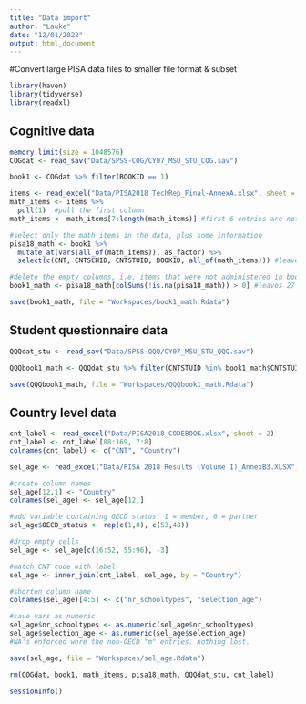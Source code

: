 ```yaml
---
title: "Data import"
author: "Lauke"
date: "12/01/2022"
output: html_document
---
```


#Convert large PISA data files to smaller file format & subset

```r
library(haven)
library(tidyverse)
library(readxl)
```

## Cognitive data
```r
memory.limit(size = 1048576)
COGdat <- read_sav("Data/SPSS-COG/CY07_MSU_STU_COG.sav")
```

```r
book1 <- COGdat %>% filter(BOOKID == 1)
```

```r
items <- read_excel("Data/PISA2018 TechRep_Final-AnnexA.xlsx", sheet = 3) #get the excel in R
math_items <- items %>%
  pull(1)  #pull the first column
math_items <- math_items[7:length(math_items)] #first 6 entries are not items, so exclude those
```

```r
#select only the math items in the data, plus some information
pisa18_math <- book1 %>%
  mutate_at(vars(all_of(math_items)), as_factor) %>%
  select(c(CNT, CNTSCHID, CNTSTUID, BOOKID, all_of(math_items))) #leaves 86 cols of which 82 items (checks out)

#delete the empty columns, i.e. items that were not administered in booklet 1
book1_math <- pisa18_math[colSums(!is.na(pisa18_math)) > 0] #leaves 27 cols of which 23 items
```

```r
save(book1_math, file = "Workspaces/book1_math.Rdata")
```

## Student questionnaire data
```r
QQQdat_stu <- read_sav("Data/SPSS-QQQ/CY07_MSU_STU_QQQ.sav")
```

```r
QQQbook1_math <- QQQdat_stu %>% filter(CNTSTUID %in% book1_math$CNTSTUID)
```

```r
save(QQQbook1_math, file = "Workspaces/QQQbook1_math.Rdata")
```

## Country level data

```r
cnt_label <- read_excel("Data/PISA2018_CODEBOOK.xlsx", sheet = 2)
cnt_label <- cnt_label[88:169, 7:8]
colnames(cnt_label) <- c("CNT", "Country")
```

```r
sel_age <- read_excel("Data/PISA 2018 Results (Volume I)_AnnexB3.XLSX", sheet = 11) #get the excel in R

#create column names
sel_age[12,1] <- "Country"
colnames(sel_age) <- sel_age[12,]

#add variable containing OECD status: 1 = member, 0 = partner
sel_age$OECD_status <- rep(c(1,0), c(53,48))

#drop empty cells
sel_age <- sel_age[c(16:52, 55:96), -3]

#match CNT code with label
sel_age <- inner_join(cnt_label, sel_age, by = "Country")

#shorten column name
colnames(sel_age)[4:5] <- c("nr_schooltypes", "selection_age")

#save vars as numeric
sel_age$nr_schooltypes <- as.numeric(sel_age$nr_schooltypes)  
sel_age$selection_age <- as.numeric(sel_age$selection_age)
#NA's enforced were the non-OECD "m" entries. nothing lost. 
```

```r
save(sel_age, file = "Workspaces/sel_age.Rdata")
```

```r
rm(COGdat, book1, math_items, pisa18_math, QQQdat_stu, cnt_label)
```

```r
sessionInfo()
```

